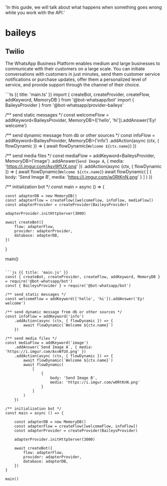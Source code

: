  'In this guide, we will talk about what happens when something goes wrong while you work with the API.'

# baileys

## Twilio

The WhatsApp Business Platform enables medium and large businesses to communicate with their customers on a large scale. You can initiate conversations with customers in just minutes, send them customer service notifications or purchase updates, offer them a personalized level of service, and provide support through the channel of their choice.

<CodeGroup>
```ts {{ title: 'main.ts' }}
import { createBot, createProvider, createFlow, addKeyword, MemoryDB } from '@bot-whatsapp/bot'
import { BaileysProvider } from '@bot-whatsapp/provider-baileys'

/** send static messages */
const welcomeFlow = addKeyword<BaileysProvider, MemoryDB>(['hello', 'hi']).addAnswer('Ey! welcome')

/** send dynamic message from db or other sources */
const infoFlow = addKeyword<BaileysProvider, MemoryDB>('info')
    .addAction(async (ctx, { flowDynamic }) => {
        await flowDynamic(`Welcome ${ctx.name}`)
    })

/** send media files */
const mediaFlow = addKeyword<BaileysProvider, MemoryDB>('image')
    .addAnswer(`Send Image A`, { media: 'https://i.imgur.com/AsvWfUX.png' })
    .addAction(async (ctx, { flowDynamic }) => {
        await flowDynamic(`Welcome ${ctx.name}`)
        await flowDynamic(
            [
                {
                    body: 'Send Image B',
                    media: 'https://i.imgur.com/w0RtKnN.png'
                }
            ]
        )
    })

/** initialization bot */
const main = async () => {

    const adapterDB = new MemoryDB()
    const adapterFlow = createFlow([welcomeFlow, infoFlow, mediaFlow])
    const adapterProvider = createProvider(BaileysProvider)

    adapterProvider.initHttpServer(3000)

    await createBot({
        flow: adapterFlow,
        provider: adapterProvider,
        database: adapterDB,
    })
}

main()

```

```js {{ title: 'main.js' }}
const { createBot, createProvider, createFlow, addKeyword, MemoryDB } = require('@bot-whatsapp/bot')
const { BaileysProvider } = require('@bot-whatsapp/bot')

/** send static messages */
const welcomeFlow = addKeyword(['hello', 'hi']).addAnswer('Ey! welcome')

/** send dynamic message from db or other sources */
const infoFlow = addKeyword('info')
    .addAction(async (ctx, { flowDynamic }) => {
        await flowDynamic(`Welcome ${ctx.name}`)
    })

/** send media files */
const mediaFlow = addKeyword('image')
    .addAnswer(`Send Image A`, { media: 'https://i.imgur.com/AsvWfUX.png' })
    .addAction(async (ctx, { flowDynamic }) => {
        await flowDynamic(`Welcome ${ctx.name}`)
        await flowDynamic(
            [
                {
                    body: 'Send Image B',
                    media: 'https://i.imgur.com/w0RtKnN.png'
                }
            ]
        )
    })

/** initialization bot */
const main = async () => {

    const adapterDB = new MemoryDB()
    const adapterFlow = createFlow([welcomeFlow, infoFlow])
    const adapterProvider = createProvider(BaileysProvider)

    adapterProvider.initHttpServer(3000)

    await createBot({
        flow: adapterFlow,
        provider: adapterProvider,
        database: adapterDB,
    })
}

main()

```
</CodeGroup>